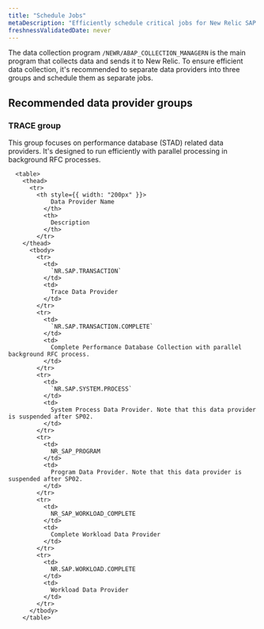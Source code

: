 ```yaml
---
title: "Schedule Jobs"
metaDescription: "Efficiently schedule critical jobs for New Relic SAP monitoring with our guide. Ensure optimal data flow with tailored frequencies for RFC checks, data collection, and error handling to maintain continuous system insights."
freshnessValidatedDate: never
---
```


The data collection program `/NEWR/ABAP_COLLECTION_MANAGERN` is the main program that collects data and sends it to New Relic. To ensure efficient data collection, it's recommended to separate data providers into three groups and schedule them as separate jobs.

## Recommended data provider groups

### TRACE group

This group focuses on performance database (STAD) related data providers. It's designed to run efficiently with parallel processing in background RFC processes.

      <table>
        <thead>
          <tr>
            <th style={{ width: "200px" }}>
                Data Provider Name
              </th>
              <th>
                Description
              </th>
            </tr>
        </thead>
          <tbody>
            <tr>
              <td>
                `NR.SAP.TRANSACTION`
              </td>
              <td>
                Trace Data Provider
              </td>
            </tr>
            <tr>
              <td>
                `NR.SAP.TRANSACTION.COMPLETE`
              </td>
              <td>
                Complete Performance Database Collection with parallel background RFC process.
              </td>
            </tr>
            <tr>
              <td>
                `NR.SAP.SYSTEM.PROCESS`
              </td>
              <td>
                System Process Data Provider. Note that this data provider is suspended after SP02.
              </td>
            </tr>
            <tr>
              <td>
                NR_SAP_PROGRAM
              </td>
              <td>
                Program Data Provider. Note that this data provider is suspended after SP02.
              </td>
            </tr>
            <tr>
              <td>
                NR_SAP_WORKLOAD_COMPLETE
              </td>
              <td>
                Complete Workload Data Provider
              </td>
            </tr>
            <tr>
              <td>
                NR.SAP.WORKLOAD.COMPLETE
              </td>
              <td>
                Workload Data Provider
              </td>
            </tr>
          </tbody>
        </table>
